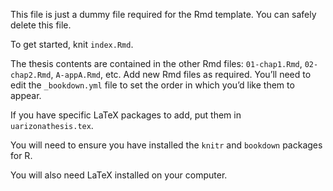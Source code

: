 This file is just a dummy file required for the Rmd template. You can safely delete this file.

To get started, knit `index.Rmd`.

The thesis contents are contained in the other Rmd files: `01-chap1.Rmd `, `02-chap2.Rmd`, `A-appA.Rmd`, etc. Add new Rmd files as required. You'll need to edit the `_bookdown.yml` file to set the order in which you'd like them to appear.

If you have specific LaTeX packages to add, put them in `uarizonathesis.tex`.

You will need to ensure you have installed the `knitr` and `bookdown` packages for R.

You will also need LaTeX installed on your computer.
